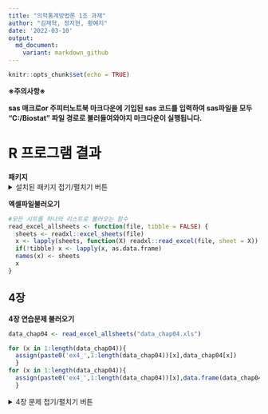 ```yaml
---
title: "의학통계방법론 1조 과제"
author: "김재혁, 정지현, 황예지"
date: '2022-03-10'
output:
  md_document:
    variant: markdown_github
---
```


```r
knitr::opts_chunk$set(echo = TRUE)
```
**※주의사항※ **

**sas 매크로or 주피터노트북 마크다운에 기입된 sas 코드를 입력하여 sas파일을 모두 "C:/Biostat" 파일 경로로 불러들여와야지 마크다운이 실행됩니다.**

# R 프로그램 결과

**패키지**
<details>
<summary> 설치된 패키지 접기/펼치기 버튼</summary>
<div markdown="1">
```r
getwd()

#install.packages("readxl")
#install.packages('ggplot2')
#install.packages("Hmisc")
#install.packages("survey")
#install.packages("vegan")
#install.packages("dplyr")
library('Hmisc')
library('readxl')
library('ggplot2')
library('vegan')
library('dplyr')
```
</div>
</details>

**엑셀파일불러오기**
```r
#모든 시트를 하나의 리스트로 불러오는 함수
read_excel_allsheets <- function(file, tibble = FALSE) {
  sheets <- readxl::excel_sheets(file)
  x <- lapply(sheets, function(X) readxl::read_excel(file, sheet = X))
  if(!tibble) x <- lapply(x, as.data.frame)
  names(x) <- sheets
  x
}
```


## 4장
**4장 연습문제 불러오기**

```r

data_chap04 <- read_excel_allsheets("data_chap04.xls")

for (x in 1:length(data_chap04)){
  assign(paste0('ex4_',1:length(data_chap04))[x],data_chap04[x])
  }
for (x in 1:length(data_chap04)){
  assign(paste0('ex4_',1:length(data_chap04))[x],data.frame(data_chap04[x]))
  }
```
<details>
<summary> 4장 문제 접기/펼치기 버튼</summary>
<div markdown="1">
### EXAMPLE 4.1

![](C:/Biostat/4-1-1.png)
![](C:/Biostat/4-1-2.png)

```r
#데이터셋
ex4_1
```

```r
library(tibble)
sample1 <- ex4_1$exam4_1.X1 ; sample2 <- ex4_1$exam4_1.X2
f4_1 <- function(x) {
  x <- na.omit(x)
  n <- length(x) #빈도
  range <- max(x) - min(x) #범위
  mean <- mean(x) #평균
  iqr <- IQR(x, type=1) #IQR
  mdev <- round(sum(abs(x-mean(x)))/length(x),2) #평균편차
  var <- round(var(x), 4) #분산
  sd <- round(sd(x), 2) #표준편차
  sos <- sum((x-mean(x))^2) #Sum of Squares
  out <- data.frame(n=n, Mean=mean, Range=range, IQR=iqr, Mean_deviance=mdev, Variance=var, Standard_deviantion=sd, Sum_of_Squares = sos)
  return(out)
}
s1 <- f4_1(sample1) ; s2 <- f4_1(sample2)
nn <- tibble(data=c("Sample1","Sample2"))
s3 <- rbind(s1,s2) ; s4 <- data.frame(nn,s3)
s4
```

|         |$Sample \space 1$|$Sample \space 2$|
|-------------------|--------|--------|
|Sample Size        |$7g$       |$7g$       |
|Mean               |$1.8 g$     |$1.8g$     | 
|Range              |$1.2g$     |$1.2g$     |
|Interquartile Range|$0.8 g$    |$0.4 g$    |
|Mean Deviation     |$0.34 g$   |$0.26 g$   |
|Variance           |$0.1867g^2$  |$0.1367g^2$  |
|Standard Deviation |$0.43g$    |$0.37g$    |
|Sum of Squares |$1.12g^2$    |$0.82g^2$    |

두 sample의 크기와 평균, 그리고 범위는 동일할 수 있으나, 사분위수 범위, 편차평균, 분산, 표준편차 등 다른 통계 값들이 차이가 있음을 알 수 있다.

범위는 가장 높은 측정값과 가장 낮은 측정값을 제외한 어떤 측정값도 고려하지 않는다는 점에서 비교적 조잡한 분산 측정값이다.

또한 표본이 모집단에서 가장 높은 값과 가장 낮은 값을 모두 포함할 가능성은 낮으므로 표본 범위는 일반적으로 모집단 범위를 과소평가(underestimate)한다.

따라서 표본 범위는 편향되고 비효율적인 추정치이다.

그럼에도 불구하고 일부에서는 표본 범위를 모집단 범위의 추정치(비록 좋지 않다.)로 제시하는 것이 유용한 것으로 간주하기도 한다.

예를 들어, 분류학자들(taxonomists)은 종종 모집단에서 가장 높은 값과 가장 낮은 값의 추정치를 갖는 것에 관심이 있다.

그러나 보고 데이터에 범위가 지정될 때마다 다른 분산 측정값들도 함께 보고하는 것이 좋다.

(범위는 순서형, 구간 및 비율 척도 데이터에 적용할 수 있다.)

### EXAMPLE 4.2

![](C:/Biostat/4-2.png)

```r
#데이터셋
ex4_2
```
```r
sample1 <- ex4_2$exam4_2.X1 ; sample2 <- ex4_2$exam4_2.X2
f4_2 <- function(x) {
  sumxi <- sum(x)
  sumxi2 <- sum(x^2)
  n <- length(x)
  xbar <- mean(x)
  ss <- sum(x^2)-(sum(x)^2/length(x))
  s2 <- (sum(x^2)-(sum(x)^2/length(x)))/(length(x)-1)
  s <-sqrt((sum(x^2)-(sum(x)^2/length(x)))/(length(x)-1))
  v <- (sqrt((sum(x^2)-(sum(x)^2/length(x)))/(length(x)-1)))/(mean(x))
  out <- data.frame(Sum_Xi=sumxi,Sum_xi2=round(sumxi2,2),n=n,Mean=xbar,SS=ss,s2=round(s2,4),s=round(s,2),V=round(v,2))
  return(out)
}
s1 <- f4_2(sample1) 
s2 <- f4_2(sample2)
nn <- tibble(data=c("Sample1","Sample2"))
s3 <- rbind(s1,s2);s4 <- data.frame(nn,s3)
s4
```
  
  |         |$Sample \space 1$|$Sample \space 2$|
|:-------------------|:--------|:--------|
|$\sum{}X_i$        |$12.6g$       |$12.6g$       |
|$\sum{}X_i^2$             |$23.8 g$     |$23.5g$     | 
|$Sample\space size$              |$7g$     |$7g$     |
|$\overline X$|$1.8 g$    |$1.8 g$    |
|$SS$     |$1.12 g^2$   |$1.12 g^2$   |
|$s^2$           |$0.1867g^2$  |$0.1367g^2$  |
|$s$ |$0.43g$    |$0.37g$    |
|$Coefficient \space of \space Variance$ |$24\%$    |$21\%$    |

해당 데이터의 요약 통계량을 보면 두 데이터의 사이즈와 평균, 합은 같으나 마지막에 변동계수를 보면 Sample1은 24%이고 Sample2는 21%이다.
  
이는 sample1의 변동이 sample2보다 크다는 것을 의미하며 변동계수는 산포의 정규화된 측도라 하며 평균에 대한 표준편차의 비로 정의한다.
  
변동계수를 구하는 식은 다음과 같다.

$$
\begin{aligned}
c_v = \frac{\sigma}{\mu}\space (모집단) \space \space \space \space \space \space\space\space \space\space \space
\space \space \hat c_v = \frac{S}{\bar X} \space (표본)
\end{aligned}
$$
변동계수는 변동성의 측도로서 분산과 표준 편차는 데이터의 크기에 따라 크기가 달라진다.

(이는 데이터의 실제 크기나 측정 단위와는 별개로 상대적인 측정치임을 강조한다.)

변동 계수는 비율 척도 데이터에 대해서만 계산할 수 있다. 
(예를 들어 섭씨 또는 화씨 온도 척도에서 측정된 온도 데이터의 변동 계수를 계산하는 것은 유효하지 않다.)

### EXAMPLE 4.3

![](C:/Biostat/4-3-1.png)

![](C:/Biostat/4-3-2.png)
```r
#데이터셋
ex4_3
```
다양성 지수 (Indicies of Diversity)란 특정 생태계의 종의 수나 인종의 다양성을 나타내는 지수로 주어진 사회(community)에서의 종의 다양성을 측정한 측도이다.
  
  그 중 관련 지수로는 Shannon-Wiener diversity index $H'$ 가 있다.  
    
$$
\begin{aligned}
H' = \frac{n \cdot \log\ n - \sum_{i=1}^{k} f_i \cdot \log f_i}{n}
\space \space \space \space ,\space \space \space \space f_i &: the\ number\ of\ observations\ in\ each\ category\\
k &: the\ number\ of\ categories
\end{aligned}
$$
  
  
$H'$의 규모는 데이터의 분포에 영향을 받을 뿐만 아니라 범주의 개수에도 영향을 받는다.
  
이론적으로, 최대 가능한 다양성 지수는 카테고리의 개수 $k$ 로 구성되며 다음의 식으로 계산된다.
  
$$
\begin{aligned}
H'_{max}  &= \log k
\end{aligned}
$$  
  
그래서 몇몇 전문가들은 다음 지수를 $H'$ 대신에 사용한다.
  
$$
\begin{aligned}
J'  &= \frac{H'}{H'_{max}}
\end{aligned}
$$    

  
해당 데이터의 다양성 지수를 구하면 다음과 같다.

```r
library(vegan)
sam1 <- ex4_3$exam4_3.Sample1 ; sam2 <- ex4_3$exam4_3.Sample2 ; sam3 <- ex4_3$exam4_3.Sample3

f4_3 <- function(x) {
  n <- sum(x)
  H <- round(diversity(x,base=10),3)
  H_max <- round(log10(length(x)),3)
  J <- round(H / H_max,2)
  out <- data.frame(H=H, H_max = H_max, J=round(J,2))
  return(out)
}

h1<-f4_3(sam1) ; h2<-f4_3(sam2) ; h3<-f4_3(sam3)
nn <- tibble(data=c("Sample 1","Sample 2","Sample 3"))
h4 <- rbind(h1,h2,h3);h4 <- data.frame(nn,h4)
h4
```
       
|           |$Sample\ 1$|$Sample\ 2$|$Sample\ 3$|
|:-----------|:--------|:--------|:--------|
|$Sample\ Size$|20      |20      |40      |
|$H'$       |0.602   |0.255   |0.255   |
|$H'_{max}$ |0.602   |0.602   |0.602   |
|$J'$       |1       |0.42    |0.42    |
  

$J'$ 같은 경우는 다중공선성을 나타내는 지표로도 알려져 있는데 그 이유는 카테고리의 개수에 따라 달라지기 때문이다.
  
데이터의 카테고리의 개수는 전형적으로 모집단으로부터 과소평가되는데 이는 데이터를 수집하는 경우에 몇몇의 카테고리를 수집하지 않을 수 있기 때문이다.
  
그러므로 종의 균등성을 나타내는 $J'$ 는 전형적으로 모집단의 종균등성의 과대평가되는 지표라 할 수 있다.
  
보통 종 부유도와 종 균등도가 클수록 $H'$ 가 증가하고 $J'$ 도 증가하는데 해당 데이터의 결과를 보면 Sample 1 의 $H'$는 0.6021이고 $J'$가 1이다. 나머지 Sample 2와 Sample 3sms 각각 $H'$가 0.255로 $J'$가 0.42로 Sample 1보다 작은것을 볼 수 있다.

*종 균등비율 높을수록, Shannon Index(다양성 지표)와 J'(균등도 지표) 커지는 것을 알 수 있다.*

### EXAMPLE 4.4

![](C:/Biostat/4-4-1.png)

![](C:/Biostat/4-4-2.png)

```r
#데이터셋
ex4_4
```
```r
x1<-ex4_4$exam4_4.X1 ; code1 <- ex4_4$exam4_4.code1
x3 <- na.omit(ex4_4$exam4_4.X3) ; code3 <- na.omit(ex4_4$exam4_4.code3)
f4_4 <- function(x) {
  n <- length(x)
  sumx <- sum(x)
  ss <- sum(x^2)
  s2 <- round((ss - sumx^2 / n) / (n-1), 2)
  s <- round(sqrt(s2), 2)
  mean <- round(mean(x),1)
  v <- round(s / mean,4)
  out <- data.frame(sum = sumx, sum_of_squares = ss, Variance = s2, Standard_deviation=s, Mean=mean, CV=v)
  return(out)
}
nn <- tibble(data=c("X 1","Code 1","X 3","Code 3"))
vv <- rbind(f4_4(x1),f4_4(code1),f4_4(x3),f4_4(code3))
vv <- data.frame(nn,vv)
vv
```

  
|                  |$Sample\ 1$|$Sample\ 2$|
|------------------|--------|--------|
|Sample Size       |$8\ g$       |$6\ g$       |
|Sum of $X$        |$6765\ g$    |$6300\ g$    |
|Sum of $X^2$      |$5720695\ g^2$ |$6815000\ g^2$ |
|$s^2$             |$5.98\ g^2$    |$40000\ g^2$   |
|$s$               |$2.45\ g$    |$200\ g$     |
|Mean              |$845.6\ g$   |$1050\ g$    |
|CV                |$0.29\ \%$  |$19\ \%$    |
|------------------|--------|--------|
|Sum of coding $X$  |$45\ g$      |$63\ g$      |
|sum of coding $X^2$|$295\ g^2$     |$681.5\ g^2$   |
|coding $s^2$       |$5.98\ g^2$    |$4\ g$       |
|coding $s$         |$2.45\ g$    |$2\ g$       |
|coding Mean        |$5.625\ g$   |$10.5\ g$    |
|coding CV          |$44\ \%$    |$19\ \%$    |  


  
Sample 1 부터 살펴보면 코딩된 데이터와의 차이는 840만큼 차이가 나는데 ($A=-840$) 이는 원래 데이터의 평균에 $A$ 만큼 더한 만큼 차이가나 동일하다.
  
Sample 2에서도 마찬가지로 $M=0.01$ 을 곱한 만큼 차이가나 동일한 것을 볼 수 있다.
  
차이점은 변동계수에서 난다. 두 데이터 모두 코딩 전 후의 분산 및 표준편차가 동일하지만 Sample 1 을 보면 변동계수의 차이가 나며 Sample 2와 같이 곱셈 및 나눗셈으로 코딩된 경우에는 차이가 나지 않음을 확인할 수 있다.

*상수 A를 더하거나 빼면 분산, 표준편차는 변하지 않지만,*

*상수 M을 곱하면 분산, 표준편차가 변하는 것을 알 수 있다.*

</div>
</details>
